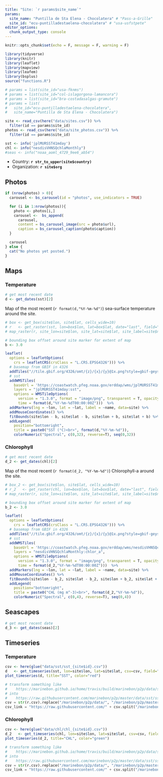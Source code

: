 ```yaml
---
title: "Site: `r params$site_name`"
params:
  site_name: "Puntilla de Sta Elena - Chocolatera" # "Pass-a-Grille"
  site_id: "ecu-puntilladestaelena-chocolatera" # "usa-usfstpete"
editor_options:
  chunk_output_type: console
---
```


```r
knitr::opts_chunk$set(echo = F, message = F, warning = F)
```

```r
library(tidyverse)
library(knitr)
library(leaflet)
library(mapview)
library(leafem)
library(bsplus)
source("functions.R")

# params = list(site_id="usa-fknms")
# params = list(site_id="col-islagorgona-lamancora")
# params = list(site_id="bra-costadasalgas-gramute")
# params = list(
#   site_id="ecu-puntilladestaelena-chocolatera",
#   site_name="Puntilla de Sta Elena - Chocolatera")
```

```r
site <- read_csv(here("data/sites.csv")) %>%
  filter(id == params$site_id)
photos <- read_csv(here("data/site_photos.csv")) %>%
  filter(id == params$site_id)
```

```r
sst <- info('jplMURSST41mday')
chl <- info("nesdisVHNSQchlaMonthly")
#seas <- info("noaa_aoml_4729_9ee6_ab54")
```

- Country: **`r str_to_upper(site$country)`**
- Organization: **`r site$org`**

## Photos

```r
if (nrow(photos) > 0){
  carousel <- bs_carousel(id = "photos", use_indicators = TRUE)

  for (i in 1:nrow(photos)){
    photo <- photos[i,]
    carousel <-  bs_append(
      carousel,
      content = bs_carousel_image(src = photo$url),
      caption = bs_carousel_caption(photo$caption))
  }

  carousel
} else {
  cat("No photos yet posted.")
}
```

## Maps {.tabset}

### Temperature

```r
# get most recent date
d <- get_dates(sst)[2]
```

Map of the most recent (`r format(d,"%Y-%m-%d")`) sea-surface temperature around the site.

```r
# box <- get_box(site$lon, site$lat, cells_wide=10)
# r   <- get_raster(sst, lon=box$lon, lat=box$lat, date="last", field="sst")
# map_raster(r, site_lon=site$lon, site_lat=site$lat, site_label=site$name, title="SST")

# bounding box offset around site marker for extent of map
b <- 3.0

leaflet(
  options = leafletOptions(
    crs = leafletCRS(crsClass = "L.CRS.EPSG4326"))) %>%
  # basemap from GBIF in 4326
  addTiles("//tile.gbif.org/4326/omt/{z}/{x}/{y}@1x.png?style=gbif-geyser") %>%
  # sst
  addWMSTiles(
    baseUrl = 'https://coastwatch.pfeg.noaa.gov/erddap/wms/jplMURSST41mday/request?',
    layers = "jplMURSST41mday:sst",
    options = WMSTileOptions(
      version = "1.3.0", format = "image/png", transparent = T, opacity = 0.7,
      time = format(d,"%Y-%m-%dT00:00:00Z")))  %>%
  addMarkers(lng = ~lon, lat = ~lat, label = ~name, data=site) %>%
  addMouseCoordinates() %>%
  fitBounds(site$lon - b, site$lat - b, site$lon + b, site$lat + b) %>%
  addLegend(
    position="bottomright",
    title = paste0("SST (°C)<br>", format(d,"%Y-%m-%d")),
    colorNumeric("Spectral", c(0,32), reverse=T), seq(0,32))
```

### Chlorophyll

```r
# get most recent date
d_2 <- get_dates(chl)[2]
```

Map of the most recent (`r format(d_2, "%Y-%m-%d")`) Chlorophyll-a around the site.

```r
# box_2 <- get_box(site$lon, site$lat, cells_wide=10)
# r_2   <- get_raster(chl, lon=box$lon, lat=box$lat, date="last", field="chl")
# map_raster(r, site_lon=site$lon, site_lat=site$lat, site_label=site$name, title="CHL")

# bounding box offset around site marker for extent of map
b_2 <- 3.0

leaflet(
  options = leafletOptions(
    crs = leafletCRS(crsClass = "L.CRS.EPSG4326"))) %>%
  # basemap from GBIF in 4326
  addTiles("//tile.gbif.org/4326/omt/{z}/{x}/{y}@1x.png?style=gbif-geyser") %>%
  # sst
  addWMSTiles(
    baseUrl = 'https://coastwatch.pfeg.noaa.gov/erddap/wms/nesdisVHNSQchlaMonthly/request?',
    layers = "nesdisVHNSQchlaMonthly:chlor_a",
    options = WMSTileOptions(
      version = "1.3.0", format = "image/png", transparent = T, opacity = 0.7,
      time = format(d_2,"%Y-%m-%dT00:00:00Z")))  %>%
  addMarkers(lng = ~lon, lat = ~lat, label = ~name, data=site) %>%
  addMouseCoordinates() %>%
  fitBounds(site$lon - b_2, site$lat - b_2, site$lon + b_2, site$lat + b_2) %>%
  addLegend(
    position="bottomright",
    title = paste0("CHL (mg m^-3)<br>", format(d_2,"%Y-%m-%d")),
    colorNumeric("Spectral", c(0,4), reverse=T), seq(0,4))
```

## Seascapes

```r
# get most recent date
d_3 <- get_dates(seas)[2]
```

## Timeseries {.tabset}

### Temperature

```r
csv <- here(glue("data/sst/sst_{site$id}.csv"))
d   <- get_timeseries(sst, lon=site$lon, lat=site$lat, csv=csv, field="sst")
plot_timeseries(d, title="SST", color="red")
```

```python
# transform something like
#    https://marinebon.github.io/home/travis/build/marinebon/p2p/data/sst/sst_wi-maracas.csv
# into
#    https://raw.githubusercontent.com/marinebon/p2p/master/data/sst/sst_wi-maracas.csv
csv = str(r.csv).replace("/marinebon/p2p/data/", "/marinebon/p2p/master/data/")
csv_link = "https://raw.githubusercontent.com/" + csv.split("/marinebon/p2p/")[1]
```

### Chlorophyll

```r
csv <- here(glue("data/chl/chl_{site$id}.csv"))
d_2   <- get_timeseries(chl, lon=site$lon, lat=site$lat, csv=csv, field="chlor_a")
plot_timeseries(d_2, title="CHL", color="green")
```

```python
# transform something like
#    https://marinebon.github.io/home/travis/build/marinebon/p2p/data/sst/sst_wi-maracas.csv
# into
#    https://raw.githubusercontent.com/marinebon/p2p/master/data/sst/sst_wi-maracas.csv
csv = str(r.csv).replace("/marinebon/p2p/data/", "/marinebon/p2p/master/data/")
csv_link = "https://raw.githubusercontent.com/" + csv.split("/marinebon/p2p/")[1]
```
